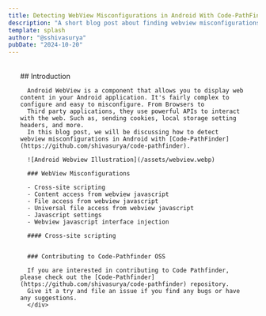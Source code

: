 ```yaml
---
title: Detecting WebView Misconfigurations in Android With Code-PathFinder
description: "A short blog post about finding webview misconfigurations in Android with Code-PathFinder"
template: splash
author: "@sshivasurya"
pubDate: "2024-10-20"
---
```



<PostHogLayout>
</PostHogLayout>


  <Card title="">
    <div style=" margin: 2rem auto; padding: 0 1.5rem; max-width: 800px;">
      ## Introduction

      Android WebView is a component that allows you to display web content in your Android application. It's fairly complex to configure and easy to misconfigure. From Browsers to
      Third party applications, they use powerful APIs to interact with the web. Such as, sending cookies, local storage setting headers, and more.
      In this blog post, we will be discussing how to detect webview misconfigurations in Android with [Code-PathFinder](https://github.com/shivasurya/code-pathfinder).

      ![Android Webview Illustration](/assets/webview.webp)

      ### WebView Misconfigurations

      - Cross-site scripting
      - Content access from webview javascript
      - File access from webview javascript
      - Universal file access from webview javascript
      - Javascript settings
      - Webview javascript interface injection

      #### Cross-site scripting


      ### Contributing to Code-Pathfinder OSS

      If you are interested in contributing to Code Pathfinder, please check out the [Code-Pathfinder](https://github.com/shivasurya/code-pathfinder) repository.
      Give it a try and file an issue if you find any bugs or have any suggestions.
      </div>
  </Card>

